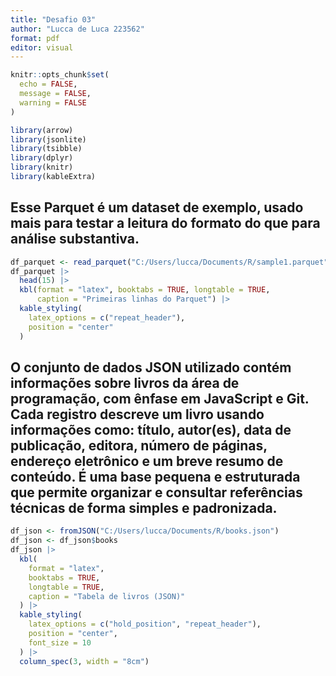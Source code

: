 ---
title: "Desafio 03"
author: "Lucca de Luca 223562"
format: pdf
editor: visual
---
```{r setup, include=FALSE}
knitr::opts_chunk$set(
  echo = FALSE,
  message = FALSE,
  warning = FALSE
)
```

```{r}
library(arrow)
library(jsonlite)
library(tsibble)
library(dplyr)
library(knitr)
library(kableExtra)
```

## Esse Parquet é um dataset de exemplo, usado mais para testar a leitura do formato do que para análise substantiva.

```{r}
df_parquet <- read_parquet("C:/Users/lucca/Documents/R/sample1.parquet")
df_parquet |>
  head(15) |>
  kbl(format = "latex", booktabs = TRUE, longtable = TRUE,
      caption = "Primeiras linhas do Parquet") |>
  kable_styling(
    latex_options = c("repeat_header"),
    position = "center"
  )
```

## O conjunto de dados JSON utilizado contém informações sobre livros da área de programação, com ênfase em JavaScript e Git. Cada registro descreve um livro usando informações como: título, autor(es), data de publicação, editora, número de páginas, endereço eletrônico e um breve resumo de conteúdo. É uma base pequena e estruturada que permite organizar e consultar referências técnicas de forma simples e padronizada.

```{r}
df_json <- fromJSON("C:/Users/lucca/Documents/R/books.json")
df_json <- df_json$books
df_json |>
  kbl(
    format = "latex",
    booktabs = TRUE,
    longtable = TRUE,
    caption = "Tabela de livros (JSON)"
  ) |>
  kable_styling(
    latex_options = c("hold_position", "repeat_header"),
    position = "center",
    font_size = 10
  ) |>
  column_spec(3, width = "8cm")
```